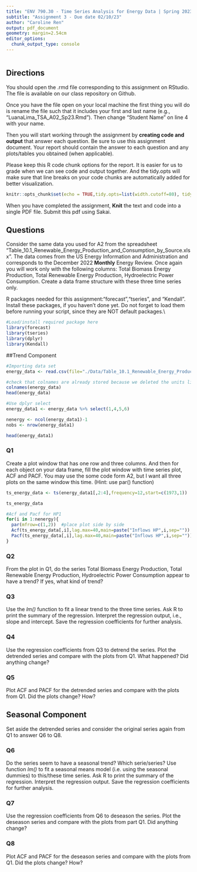 ```yaml
---
title: "ENV 790.30 - Time Series Analysis for Energy Data | Spring 2023"
subtitle: "Assignment 3 - Due date 02/10/23"
author: "Caroline Ren"
output: pdf_document
geometry: margin=2.54cm
editor_options: 
  chunk_output_type: console
---
```

```r

```
  
## Directions
  
You should open the .rmd file corresponding to this assignment on RStudio. The file is available on our class repository on Github. 

Once you have the file open on your local machine the first thing you will do is rename the file such that it includes your first and last name (e.g., "LuanaLima_TSA_A02_Sp23.Rmd"). Then change "Student Name" on line 4 with your name. 

Then you will start working through the assignment by  **creating code and output** that answer each question. Be sure to use this assignment document. Your report should contain the answer to each question and any plots/tables you obtained (when applicable).

Please keep this R code chunk options for the report. It is easier for us to grade when we can see code and output together. And the tidy.opts will make sure that line breaks on your code chunks are automatically added for better visualization. 

```r
knitr::opts_chunk$set(echo = TRUE,tidy.opts=list(width.cutoff=80), tidy=FALSE) 
```

When you have completed the assignment, **Knit** the text and code into a single PDF file. Submit this pdf using Sakai. 

## Questions 

Consider the same data you used for A2 from the spreadsheet "Table_10.1_Renewable_Energy_Production_and_Consumption_by_Source.xlsx". The data comes from the US Energy Information and Administration and corresponds to the December 2022 **Monthly** Energy Review. Once again you will work only with the following columns: Total Biomass Energy Production, Total Renewable Energy Production, Hydroelectric Power Consumption. Create a data frame structure with these three time series only. 

R packages needed for this assignment:"forecast","tseries", and "Kendall". Install these packages, if you haven't done yet. Do not forget to load them before running your script, since they are NOT default packages.\\

```r
#Load/install required package here
library(forecast)
library(tseries)
library(dplyr)
library(Kendall)
```

##Trend Component

```r
#Importing data set
energy_data <- read.csv(file="./Data/Table_10.1_Renewable_Energy_Production_and_Consumption_by_Source-Edit.csv", header = TRUE, dec = ".", sep=",",stringsAsFactors = TRUE) 

#check that colnames are already stored because we deleted the units line so we were able to automatically import it
colnames(energy_data)
head(energy_data)

#Use dplyr select
energy_data1 <- energy_data %>% select(1,4,5,6) 

nenergy <- ncol(energy_data1)-1
nobs <- nrow(energy_data1) 

head(energy_data1)
```

### Q1
Create a plot window that has one row and three columns. And then for each object on your data frame, fill the plot window with time series plot, ACF and PACF. You may use the some code form A2, but I want all three plots on the same window this time. (Hint: use par() function)

```r
ts_energy_data <- ts(energy_data1[,2:4],frequency=12,start=c(1973,1))

ts_energy_data
```

```r
#Acf and Pacf for HP1
for(i in 1:nenergy){
  par(mfrow=c(1,2))  #place plot side by side
  Acf(ts_energy_data[,i],lag.max=40,main=paste("Inflows HP",i,sep="")) 
  Pacf(ts_energy_data[,i],lag.max=40,main=paste("Inflows HP",i,sep=""))
}

```

### Q2
From the plot in Q1, do the series Total Biomass Energy Production, Total Renewable Energy Production, Hydroelectric Power Consumption appear to have a trend? If yes, what kind of trend?

### Q3
Use the *lm()* function to fit a linear trend to the three time series. Ask R to print the summary of the regression. Interpret the regression output, i.e., slope and intercept. Save the regression coefficients for further analysis.
 
### Q4
Use the regression coefficients from Q3 to detrend the series. Plot the detrended series and compare with the plots from Q1. What happened? Did anything change?

### Q5
Plot ACF and PACF for the detrended series and compare with the plots from Q1. Did the plots change? How?

## Seasonal Component

Set aside the detrended series and consider the original series again from Q1 to answer Q6 to Q8.

### Q6
Do the series seem to have a seasonal trend? Which serie/series? Use function *lm()* to fit a seasonal means model (i.e. using the seasonal dummies) to this/these time series. Ask R to print the summary of the regression. Interpret the regression output. Save the regression coefficients for further analysis.

### Q7
Use the regression coefficients from Q6 to deseason the series. Plot the deseason series and compare with the plots from part Q1. Did anything change?

### Q8
Plot ACF and PACF for the deseason series and compare with the plots from Q1. Did the plots change? How?


